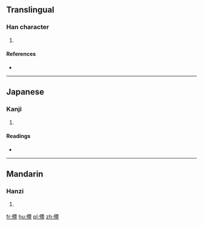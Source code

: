 ==Translingual==

===Han character===
{{Han char|rn=9|rad=人|as=11|sn=13|four=|canj=人大心月 (OKPB)|ids=⿰[[亻]][[帶]]}}

# {{defn|Han|sort=人11}}

====References====
* {{Han ref|kx=0115.140|dkj=01042|hdz=10210.030|uh=50C0|ud=20672}}

----

==Japanese==

===Kanji===
{{ja-kanji|grade=|rs=人11}}

# {{defn|lang=ja|sort=人11}}

====Readings====
* {{ja-readings|on=[[てい]] (tei)|kun=[[くるしむ]] (kurushimu)}}

----

==Mandarin==

===Hanzi===
{{cmn-hanzi|pin=[[dì]] ([[di4]])|wg=ti<sup>4</sup>}}

# {{defn|lang=cmn|sort=人11}}

[[fr:僀]]
[[hu:僀]]
[[pl:僀]]
[[zh:僀]]